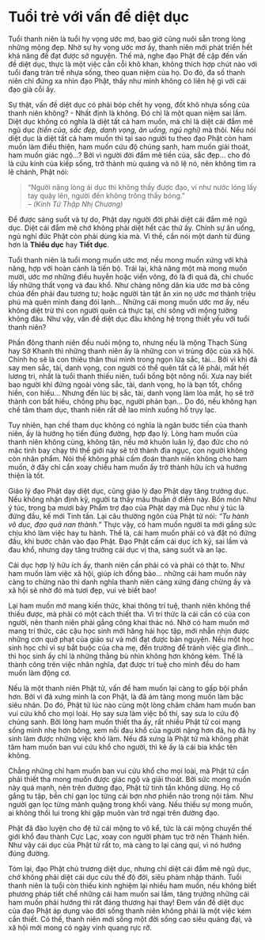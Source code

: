 # Tuổi trẻ với vấn đề diệt dục {- #tuoi-tre-voi-van-de-diet-duc}
  
Tuổi thanh niên là tuổi hy vọng ước mơ, bao giờ cũng nuôi sẵn trong lòng những mộng đẹp. Nhờ sự hy vọng ước mơ ấy, thanh niên mới phát triển hết khả năng để đạt được sở nguyện. Thế mà, nghe đạo Phật đề cập đến vấn đề diệt dục, thực là một việc cằn cỗi khô khan, không thích hợp chút nào với tuổi đang tràn trề nhựa sống, theo quan niệm của họ. Do đó, đa số thanh niên chỉ đứng xa nhìn đạo Phật, thấy như mình không có liên hệ gì với cái đạo già cỗi ấy.  
  
Sự thật, vấn đề diệt dục có phải bóp chết hy vọng, đốt khô nhựa sống của thanh niên không? - Nhất định là không. Ðó chỉ là một quan niệm sai lầm. Diệt dục không có nghĩa là diệt tất cả ham muốn, mà chỉ là diệt cái đắm mê ngũ dục *(tiền của, sắc đẹp, danh vọng, ăn uống, ngủ nghỉ)* mà thôi. Nếu nói diệt dục là diệt tất cả ham muốn thì tại sao người tu theo đạo Phật còn ham muốn làm điều thiện, ham muốn cứu độ chúng sanh, ham muốn giải thoát, ham muốn giác ngộ...? Bởi vì người đời đắm mê tiền của, sắc đẹp... cho đó là cứu kính của kiếp sống, trở thành mù quáng và nô lệ nó, nên không tìm ra lẽ chánh, Phật nói:  

> "Người nặng lòng ái dục thì không thấy được đạo, ví như nước lóng lấy tay quậy lên, người đến không trông thấy bóng."  
> -- *(Kinh Tứ Thập Nhị Chương)*
  
Ðể được sáng suốt và tự do, Phật dạy người đời phải diệt cái đắm mê ngũ dục. Diệt cái đắm mê chớ không phải diệt hết các thứ ấy. Chính sự ăn uống, ngủ nghỉ đức Phật còn phải dùng kia mà. Vì thế, cần nói một danh từ đúng hơn là **Thiểu dục** hay **Tiết dục**.  
  
Tuổi thanh niên là tuổi mong muốn ước mơ, nếu mong muốn xứng với khả năng, hợp với hoàn cảnh là tiến bộ. Trái lại, khả năng một mà mong muốn mười, ước mơ những điều huyễn hoặc viển vông, đó là đi quá đà, chỉ chuốc lấy những thất vọng và đau khổ. Như chàng nông dân kia ước mơ bà công chúa đến phải đau tương tư; hoặc người tàn tật ăn xin nọ ước mơ thành triệu phú mà quên mình đang đói lạnh... Những cái mong muốn ước mơ ấy, nếu không diệt trừ thì con người quên cả thực tại, chỉ sống với mộng tưởng không đâu. Như vậy, vấn đề diệt dục đâu không hệ trọng thiết yếu với tuổi thanh niên?  
  
Phần đông thanh niên đều nuôi mộng to, nhưng nếu là mộng Thạch Sùng hay Sở Khanh thì những thanh niên ấy là những con vi trùng độc của xã hội. Chính họ sẽ là con thiêu thân thui mình trong ngọn lửa sắc, tài... Bởi vì khi đã say men sắc, tài, danh vọng, con người có thể quên tất cả lẽ phải, mất hết lương tri, nhất là tuổi thanh thiếu niên, tuổi bồng bột nông nổi. Xưa nay biết bao người khi đứng ngoài vòng sắc, tài, danh vọng, họ là bạn tốt, chồng hiền, con hiếu... Nhưng đến lúc bị sắc, tài, danh vọng làm lòa mắt, họ sẽ trở thành con bất hiếu, chồng phụ bạc, người phản bạn... Do đó, nếu không hạn chế tâm tham dục, thanh niên rất dễ lao mình xuống hố trụy lạc.  
  
Tuy nhiên, hạn chế tham dục không có nghĩa là ngăn bước tiến của thanh niên, ấy là hướng họ tiến đúng đường, hợp đạo lý. Lòng ham muốn của thanh niên không cùng, không tận, nếu mở khuôn luân lý, đạo đức cho nó mặc tình bay chạy thì thế giới này sẽ trở thành địa ngục, con người không còn nhân phẩm. Nói thế không phải cấm đoán thanh niên không cho ham muốn, ở đây chỉ cần xoay chiều ham muốn ấy trở thành hữu ích và hướng thiện là tốt.  
  
Giáo lý đạo Phật dạy diệt dục, cũng giáo lý đạo Phật dạy tăng trưởng dục. Nếu không nhận định kỹ, người ta thấy mâu thuẫn ở điểm này. Bốn món Như ý túc, trong ba mươi bảy Phẩm trợ đạo của Phật dạy mà Dục như ý túc là đứng đầu, kế mới Tinh tấn. Lại câu thường ngôn của Phật tử nói: *"Tu hành vô dục, đạo quả nan thành."* Thực vậy, có ham muốn người ta mới gắng sức chịu khó làm việc hay tu hành. Thế là, cái ham muốn phải có và đặt nó đứng đầu, khi bước chân vào đạo Phật. Ðạo Phật cấm cái dục ích kỷ, sai lầm và đau khổ, nhưng dạy tăng trưởng cái dục vị tha, sáng suốt và an lạc.  
  
Cái dục hợp lý hữu ích ấy, thanh niên cần phải có và phải có thật to. Như ham muốn làm việc xã hội, giúp ích đồng bào... những cái ham muốn này càng to chừng nào thì danh nghĩa thanh niên càng xứng đáng chừng ấy và xã hội sẽ nhờ đó mà tươi đẹp, vui vẻ biết bao!  
  
Lại ham muốn mở mang kiến thức, khai thông trí tuệ, thanh niên không thể thiếu được, mà phải có một cách thiết tha. Vì trí thức là cái cần có của con người, nên thanh niên phải gắng công khai thác nó. Nhờ có ham muốn mở mang trí thức, các cậu học sinh mới hăng hái học tập, mới nhẫn nhịn được những cơn quở phạt của giáo sư và mới đạt được bản nguyện. Nếu một học sinh học chỉ vì sự bắt buộc của cha mẹ, đến trường để tránh việc gia đình... thì học sinh ấy chỉ là những thằng bù nhìn không hơn không kém. Thế là thành công trên việc nhân nghĩa, đạt được trí tuệ cho mình đều do ham muốn làm động cơ.  
  
Nếu là một thanh niên Phật tử, vấn đề ham muốn lại càng to gấp bội phần hơn. Bởi vì đã xưng mình là con Phật, là đã ám tàng mong muốn làm bậc siêu nhân. Do đó, Phật tử lúc nào cũng một lòng chăm chăm ham muốn ban vui cứu khổ cho mọi loài. Họ say sưa làm việc bố thí, say sưa lo cứu độ chúng sanh. Bởi lòng ham muốn thiết tha ấy, rất nhiều Phật tử coi mạng sống mình nhẹ hơn bông, xem nỗi đau khổ của người nặng hơn đá, họ đã hy sinh làm được những việc khó làm. Nếu đã xưng là Phật tử mà không phát tâm ham muốn ban vui cứu khổ cho người, thì kẻ ấy là cái bia khắc tên không.  
  
Chẳng những chỉ ham muốn ban vui cứu khổ cho mọi loài, mà Phật tử cần phải thiết tha mong muốn được giác ngộ và giải thoát. Bởi sức mong muốn này quá mạnh, nên trên đường đạo, Phật tử tinh tấn không dừng. Họ cố gắng tu tập, bền chí gạn lọc từng cái bợn nhơ phiền não trong nội tâm. Như người gạn lọc từng mảnh quặng trong khối vàng. Nếu thiếu sự mong muốn, ai không thối lui trong khi gặp muôn vàn trở ngại trên đường đạo.  
  
Phật đã đào luyện cho đệ tử cái mộng to vô kể, tức là cái mộng chuyển thế giới khổ đau thành Cực Lạc, xoay con người phàm tục trở nên Thánh hiền. Như vậy cái dục của Phật tử rất to, mà càng to lại càng quí, vì nó hướng đúng đường.  
  
Tóm lại, đạo Phật chủ trương diệt dục, nhưng chỉ diệt cái đắm mê ngũ dục, chớ không phải diệt cái dục cứu thế độ đời, siêu phàm nhập thánh. Tuổi thanh niên là tuổi còn thiếu kinh nghiệm lại nhiều ham muốn, nếu không biết phương pháp tiết chế những cái ham muốn sai lầm, tăng trưởng những cái ham muốn phải hướng thì rất đáng thương hại thay! Ðem vấn đề diệt dục của đạo Phật áp dụng vào đời sống thanh niên không phải là một việc kém cần thiết. Có thế, thanh niên mới sống một đời sống cao siêu quảng đại, và xã hội mới mong có ngày vinh quang rực rỡ.  
